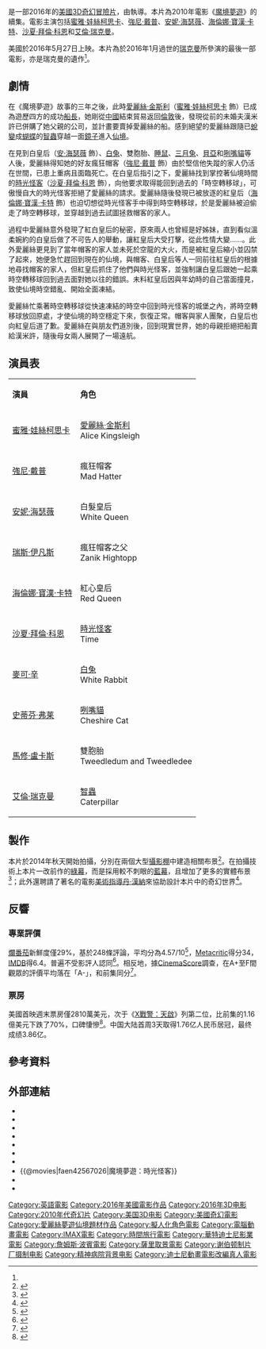 {{NoteTA
|G1=Show
|G2=Disney
|G3=Movie
|1=zh-hk:變種特攻：天啟滅世戰; zh-tw:X戰警：天啟; zh-cn:X战警：天启;
|2=zh-cn:里克曼;zh-tw:瑞克曼;zh-hk:烈卡文;
|3=zh-hant:姊妹; zh-hans:姐妹;
}}
{{Infobox Film
| name               = -{zh:魔境夢遊：時光怪客;zh-hans:魔境梦游：时光怪客;zh-hant:魔境夢遊：時光怪客;zh-cn:爱丽丝梦游仙境2：镜中奇遇记;zh-hk:愛麗絲夢遊仙境2：穿越魔鏡;zh-mo:愛麗絲夢遊仙境2：穿越魔鏡;zh-sg:魔境梦游：时光怪客;zh-tw:魔境夢遊：時光怪客;}-
| original_name      = {{lang|en|''Alice Through the Looking Glass''}}
| image              = Alice Through the Looking Glass poster.jpg
| caption            = 電影海報
| director           = {{link-en|詹姆斯·波賓|James Bobin}}
| producer           = {{link-en|喬·羅斯|Joe Roth}}<br/>{{link-en|蘇珊娜·陶德|Suzanne Todd}}<br/>{{link-en|珍妮佛·陶德|Jennifer Todd}}<br/>[[提姆·波頓|提姆·波頓]]
| writer             = [[琳达·沃尔夫顿|琳达·沃尔夫顿]]
| based_on           = 角色由[[路易斯·卡羅|路易斯·卡羅]]創作
| starring           = [[強尼·戴普|強尼·戴普]]<br/>[[安妮·海瑟薇|安妮·海瑟薇]]<br/>[[蜜雅·娃絲柯思卡|蜜雅·娃絲柯思卡]]<br/>[[海倫娜·寶漢·卡特|海倫娜·寶漢·卡特]]<br/>[[沙夏·拜倫·科恩|沙夏·拜倫·科恩]]
| music              = [[丹尼·葉夫曼|丹尼·葉夫曼]]
| cinematography     = {{link-en|史都華·瑞伯|Stuart Dryburgh}}
| editing            = {{link-en|安德魯·威斯布魯|Andrew Weisblum}}
| studio             = [[华特迪士尼影片|华特迪士尼影片]]<br/>Roth Films<br/>Team Todd<br/>{{link-en|提姆·波頓製片公司|Tim Burton Productions}}
| distributor        = [[華特迪士尼工作室電影|華特迪士尼工作室電影]]
| released           = {{film date|2016|5|27|美國、臺灣、中國大陸|2016|6|16|香港|2016|7|6|新加坡}}
| runtime            = 113 分钟
| country            = {{美國電影產地}}
| language           = [[英語|英語]]
| budget             = 1.7亿美元<ref>{{cite web|url=http://mobile.nytimes.com/2016/05/22/movies/alice-through-the-looking-glass-director-james-bobin.html?rref=collection%2Fsectioncollection%2Fmovies&action=click&contentCollection=movies&region=rank&module=package&version=highlights&contentPlacement=2&pgtype=sectionfront&referer=http://www.nytimes.com/section/movies|title=Alice in Wonderland, With Even More British Whimsy|author=Brooks Barnes|work=[[The_New_York_Times|The New York Times]]|date=May 17, 2016|accessdate=May 18, 2016|archive-date=2016-05-28|archive-url=https://web.archive.org/web/20160528164603/http://mobile.nytimes.com/2016/05/22/movies/alice-through-the-looking-glass-director-james-bobin.html?rref=collection%2Fsectioncollection%2Fmovies&action=click&contentCollection=movies&region=rank&module=package&version=highlights&contentPlacement=2&pgtype=sectionfront&referer=http%3A%2F%2Fwww.nytimes.com%2Fsection%2Fmovies|dead-url=no}}</ref>
| gross              = 2.99億美元
| preceded_by        = 《[[魔境夢遊|魔境夢遊]]》
| cn_name            = 爱丽丝梦游仙境2：镜中奇遇记
| hk_name            = 愛麗絲夢遊仙境2：穿越魔鏡
| tw_name            = 魔境夢遊：時光怪客
| sg_name            = 爱丽丝透过時光玻璃
}}
{{作品名稱|name=''Alice Through the Looking Glass''|hk=愛麗絲夢遊仙境2：穿越魔鏡|tw=魔境夢遊：時光怪客|cn=爱丽丝梦游仙境2：镜中奇遇记}}是一部2016年的[[美國|美國]][[3D電影|3D]][[奇幻片|奇幻]][[冒險片|冒險片]]，由{{link-en|詹姆斯·波賓|James Bobin}}執導。本片為2010年電影《[[魔境夢遊|魔境夢遊]]》的續集。電影主演包括[[蜜雅·娃絲柯思卡|蜜雅·娃絲柯思卡]]、[[強尼·戴普|強尼·戴普]]、[[安妮·海瑟薇|安妮·海瑟薇]]、[[海倫娜·寶漢·卡特|海倫娜·寶漢·卡特]]、[[沙夏·拜倫·科恩|沙夏·拜倫·科恩]]和[[艾倫·瑞克曼|艾倫·瑞克曼]]。

美國於2016年5月27日上映。本片為於2016年1月過世的[[艾倫·瑞克曼|瑞克曼]]所參演的最後一部電影，亦是瑞克曼的遺作<ref name=":0" />。

== 劇情 ==
在《魔境夢遊》故事的三年之後，此時[[愛麗絲·金斯利|愛麗絲·金斯利]]（[[蜜雅·娃絲柯思卡|蜜雅·娃絲柯思卡]] 飾）已成為遊歷四方的成功[[船長|船長]]，她剛從[[中國|中國]]結束貿易返回[[倫敦|倫敦]]後，發現從前的未婚夫漢米許已併購了她父親的公司，並計畫要賣掉愛麗絲的船。感到絕望的愛麗絲跟隨已[[蛻變|蛻變]]成[[蝴蝶|蝴蝶]]的[[智蟲_(愛麗絲夢遊仙境)|智蟲]]穿越一面[[鏡子|鏡子]]進入[[仙境_(虛構世界)|仙境]]。

在見到白皇后（[[安·海瑟薇|安·海瑟薇]] 飾）、[[白兔_(愛麗絲夢遊仙境)|白兔]]、雙胞胎、[[睡鼠_(愛麗絲夢遊仙境)|睡鼠]]、[[三月兔_(愛麗絲夢遊仙境)|三月兔]]、[[小狗_(愛麗絲夢遊仙境)|貝亞]]和[[柴郡貓|咧嘴貓]]等人後，愛麗絲得知她的好友瘋狂帽客（[[強尼·戴普|強尼·戴普]] 飾）由於堅信他失蹤的家人仍活在世間，已患上重病且面臨死亡。在白皇后指引之下，愛麗絲找到掌控著仙境時間的[[時光怪客|時光怪客]]（[[沙夏·拜倫·科恩|沙夏·拜倫·科恩]] 飾），向他要求取得能回到過去的「時空轉移球」，可傲慢自大的時光怪客拒絕了愛麗絲的請求。愛麗絲隨後發現已被放逐的紅皇后（[[海倫娜·寶漢·卡特|海倫娜·寶漢·卡特]] 飾）也迫切想從時光怪客手中得到時空轉移球，於是愛麗絲被迫偷走了時空轉移球，並穿越到過去試圖拯救帽客的家人。

過程中愛麗絲意外發現了紅白皇后的秘密，原來兩人也曾經是好姊妹，直到看似溫柔婉約的白皇后做了不可告人的舉動，讓紅皇后大受打擊，從此性情大變……。此外愛麗絲更見到了當年帽客的家人並未死於空龍的大火，而是被紅皇后縮小並囚禁了起來，她便急忙趕回到現在的仙境，與帽客、白皇后等人一同前往紅皇后的根據地尋找帽客的家人，但紅皇后抓住了他們與時光怪客，並強制讓白皇后跟她一起乘時空轉移球回到過去面對她以往的錯誤。未料紅皇后因與年幼時的自己當面撞見，致使仙境時空錯亂、開始全面凍結。

愛麗絲忙乘著時空轉移球從快速凍結的時空中回到時光怪客的城堡之內，將時空轉移球放回原處，才使仙境的時空穩定下來，恢復正常。帽客與家人團聚，白皇后也向紅皇后道了歉。愛麗絲在與朋友們道別後，回到現實世界，她的母親拒絕把船賣給漢米許，隨後母女兩人展開了一場遠航。

== 演員表 ==
{| class="wikitable"
|- style="background:cornflowerblue; color:white" align="center"
|'''演員'''||'''角色'''
|- align="center"
|[[蜜雅·娃絲柯思卡|蜜雅·娃絲柯思卡]]||[[愛麗絲·金斯利|愛麗絲·金斯利]]<br>Alice Kingsleigh
|- align="center"
|[[強尼·戴普|強尼·戴普]]||瘋狂帽客<br>Mad Hatter 
|- align="center"
|[[安妮·海瑟薇|安妮·海瑟薇]]||白髮皇后<br>White Queen
|- align="center"
|[[瑞斯·伊凡斯|瑞斯·伊凡斯]]||瘋狂帽客之父<br>Zanik Hightopp
|- align="center"
|[[海倫娜·寶漢·卡特|海倫娜·寶漢·卡特]]||紅心皇后<br>Red Queen 
|- align="center"
|[[沙夏·拜倫·科恩|沙夏·拜倫·科恩]]||[[時光怪客|時光怪客]]<br>Time
|- align="center"
|[[麥可·辛|麥可·辛]]||[[白兔_(愛麗絲夢遊仙境)|白兔]]<br>White Rabbit
|- align="center"
|[[史蒂芬·弗莱|史蒂芬·弗莱]]||[[柴郡貓|咧嘴貓]]<br>Cheshire Cat
|- align="center"
|[[馬修·盧卡斯|馬修·盧卡斯]]||雙胞胎<br>Tweedledum and Tweedledee
|- align="center"
|[[艾倫·瑞克曼|艾倫·瑞克曼]]||[[智蟲_(愛麗絲夢遊仙境)|智蟲]]<br>Caterpillar
|}

== 製作 ==
本片於2014年秋天開始拍攝，分別在兩個大型[[攝影棚|攝影棚]]中建造相關布景<ref name=":0">{{Cite news|url=http://www.nextmag.com.tw/realtimenews/news/39545912|title=《魔鏡夢遊：時光怪客》搞穿越　強尼戴普掛病號等救援|author=趙怡華|date=2016-05-28|newspaper=臺灣壹週刊|accessdate=2018-02-03|language=zh-TW}}</ref>。在拍攝技術上本片一改前作的[[綠幕|綠幕]]，而是採用較不刺眼的[[藍幕|藍幕]]，且增加了更多的實體布景<ref>{{Cite web|url=http://news.mtime.com/2016/05/23/1555662-all.html#p2|title=《爱丽丝梦游仙境2》主创专访 现实or幻想？ 各有解读就是魅力所在|accessdate=2018-02-03|date=2016-05-30|publisher=Mtime时光网|archive-url=https://web.archive.org/web/20180204000319/http://news.mtime.com/2016/05/23/1555662-all.html#p2|archive-date=2018-02-04|dead-url=yes}}</ref>；此外還聘請了著名的電影[[美術指導|美術指導]][[丹·漢納|丹·漢納]]來協助設計本片中的奇幻世界<ref>{{Cite news|url=http://www.denofgeek.com/us/movies/alice-through-the-looking-glass/255494/alice-through-the-looking-glass-review|title=Alice Through the Looking Glass Review|newspaper=Den of Geek|accessdate=2018-02-03|language=en}}</ref>。

==反響==
===專業評價===
[[爛番茄|爛番茄]]新鮮度僅29%，基於248條評論，平均分為4.57/10<ref name="RT">{{cite web |url=http://www.rottentomatoes.com/m/alice_in_wonderland_through_the_looking_glass/ |title=Alice Through the Looking Glass (2016) |website=Rotten Tomatoes |accessdate=May 28, 2016}}</ref>，[[Metacritic|Metacritic]]得分34，[[IMDB|IMDB]]得6.4。普遍不受影評人認同<ref name="Meta">{{cite web |url=http://www.metacritic.com/movie/alice-through-the-looking-glass |title=Alice Through the Looking Glass reviews |website=Metacritic |accessdate=May 27, 2016}}</ref>。相反地，據[[CinemaScore|CinemaScore]]調查，在A+至F間觀眾的評價平均落在「A-」，和前集同分<ref name="CinemaScore">{{cite web |url=http://deadline.com/2016/05/x-men-apocalypse-alice-through-the-looking-glass-memorial-day-weekend-box-office-1201763668/ |title=‘X-Men: Apocalypse’ Firing Off $90M, ‘Alice’ Taking A Spill With $40M Over 4-Day Memorial Day Holiday |work=deadline.com |accessdate=2016-05-28 |archive-date=2016-05-28 |archive-url=https://web.archive.org/web/20160528142124/http://deadline.com/2016/05/x-men-apocalypse-alice-through-the-looking-glass-memorial-day-weekend-box-office-1201763668/ |dead-url=no }}</ref>。

===票房===
美國首映週末票房僅2810萬美元，次于《[[X戰警：天啟|X戰警：天啟]]》列第二位，比前集的1.16億美元下跌了70%，口碑悽慘<ref name="THRweeknd">{{cite web|url=http://www.hollywoodreporter.com/news/box-office-x-men-apocalypse-898171|title=Box Office: 'X-Men: Apocalypse' No. 1 With $80M; 'Alice Through the Looking Glass' Bombs|author=Pamela McClintock|work=[[The_Hollywood_Reporter|The Hollywood Reporter]]|date=May 29, 2016|accessdate=May 29, 2016|archive-date=2016-05-30|archive-url=https://web.archive.org/web/20160530122504/http://www.hollywoodreporter.com/news/box-office-x-men-apocalypse-898171|dead-url=no}}</ref>。中国大陆首周3天取得1.76亿人民币居冠，最终成绩3.86亿。

{{start box}}
{{succession prize box|《[[愤怒的小鸟大电影|愤怒的小鸟大电影]]》|《[[X战警：天启|X战警：天启]]》|{{Flagicon|CHN}}[[2016年中国內地一周票房冠军|2016年中国內地一周票房冠军]]|第22周}}
{{end box}}

==參考資料==
{{Reflist|30em}}

== 外部連結 ==
*{{IMDb title|2567026|-{zh:魔境夢遊：時光怪客;zh-hans:魔境梦游：时光怪客;zh-hant:魔境夢遊：時光怪客;zh-cn:爱丽丝梦游仙境2：镜中奇遇记;zh-hk:愛麗絲夢遊仙境2：穿越魔鏡;zh-mo:愛麗絲夢遊仙境2：穿越魔鏡;zh-sg:魔境梦游：时光怪客;zh-tw:魔境夢遊：時光怪客;}-}}
*{{Amg movie|591942|-{zh:魔境夢遊：時光怪客;zh-hans:魔境梦游：时光怪客;zh-hant:魔境夢遊：時光怪客;zh-cn:爱丽丝梦游仙境2：镜中奇遇记;zh-hk:愛麗絲夢遊仙境2：穿越魔鏡;zh-mo:愛麗絲夢遊仙境2：穿越魔鏡;zh-sg:魔境梦游：时光怪客;zh-tw:魔境夢遊：時光怪客;}-}}
*{{rotten-tomatoes|alice_in_wonderland_through_the_looking_glass|-{zh:魔境夢遊：時光怪客;zh-hans:魔境梦游：时光怪客;zh-hant:魔境夢遊：時光怪客;zh-cn:爱丽丝梦游仙境2：镜中奇遇记;zh-hk:愛麗絲夢遊仙境2：穿越魔鏡;zh-mo:愛麗絲夢遊仙境2：穿越魔鏡;zh-sg:魔境梦游：时光怪客;zh-tw:魔境夢遊：時光怪客;}-}}
*{{mojo title|alice2|-{zh:魔境夢遊：時光怪客;zh-hans:魔境梦游：时光怪客;zh-hant:魔境夢遊：時光怪客;zh-cn:爱丽丝梦游仙境2：镜中奇遇记;zh-hk:愛麗絲夢遊仙境2：穿越魔鏡;zh-mo:愛麗絲夢遊仙境2：穿越魔鏡;zh-sg:魔境梦游：时光怪客;zh-tw:魔境夢遊：時光怪客;}-}}
*{{metacritic film|alice-through-the-looking-glass|-{zh:魔境夢遊：時光怪客;zh-hans:魔境梦游：时光怪客;zh-hant:魔境夢遊：時光怪客;zh-cn:爱丽丝梦游仙境2：镜中奇遇记;zh-hk:愛麗絲夢遊仙境2：穿越魔鏡;zh-mo:愛麗絲夢遊仙境2：穿越魔鏡;zh-sg:魔境梦游：时光怪客;zh-tw:魔境夢遊：時光怪客;}-}}
*{{Yahoo-movie-hk title|30127-愛麗絲夢遊仙境2：穿越魔鏡}}
*{{Yahoomovie id|6041|魔境夢遊：時光怪客}}
*{{@movies|faen42567026|魔境夢遊：時光怪客}}
*{{Douban|title=爱丽丝梦游仙境2：镜中奇遇记}}
*{{Mtime|207862|爱丽丝梦游仙境2：镜中奇遇记}}

{{愛麗絲夢遊仙境}}
{{Disney's live-action adaptations of animated franchises}}
{{James Bobin}}
{{提姆·波頓}}
{{DEFAULTSORT:Alice Through the Looking Glass}}
[[Category:英語電影|Category:英語電影]]
[[Category:2016年美國電影作品|Category:2016年美國電影作品]]
[[Category:2016年3D电影|Category:2016年3D电影]]
[[Category:2010年代奇幻片|Category:2010年代奇幻片]]
[[Category:美国3D电影|Category:美国3D电影]]
[[Category:美國奇幻電影|Category:美國奇幻電影]]
[[Category:愛麗絲夢遊仙境題材作品|Category:愛麗絲夢遊仙境題材作品]]
[[Category:擬人化角色電影|Category:擬人化角色電影]]
[[Category:電腦動畫電影|Category:電腦動畫電影]]
[[Category:IMAX電影|Category:IMAX電影]]
[[Category:時間旅行電影|Category:時間旅行電影]]
[[Category:華特迪士尼影業電影|Category:華特迪士尼影業電影]]
[[Category:詹姆斯·波賓電影|Category:詹姆斯·波賓電影]]
[[Category:薩里取景電影|Category:薩里取景電影]]
[[Category:谢伯顿制片厂摄制电影|Category:谢伯顿制片厂摄制电影]]
[[Category:精神病院背景电影|Category:精神病院背景电影]]
[[Category:迪士尼動畫電影改編真人電影|Category:迪士尼動畫電影改編真人電影]]
